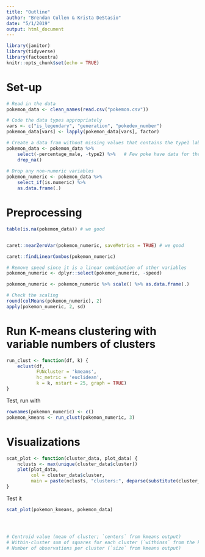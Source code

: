 ```yaml
---
title: "Outline"
author: "Brendan Cullen & Krista DeStasio"
date: "5/1/2019"
output: html_document
---
```


```r
library(janitor) 
library(tidyverse)
library(factoextra)
knitr::opts_chunk$set(echo = TRUE)
```

# Set-up
```r
# Read in the data
pokemon_data <- clean_names(read.csv("pokemon.csv"))

# Code the data types appropriately
vars <- c("is_legendary", "generation", "pokedex_number") 
pokemon_data[vars] <- lapply(pokemon_data[vars], factor) 

# Create a data fram without missing values that contains the type1 labels
pokemon_data <- pokemon_data %>% 
    select(-percentage_male, -type2) %>%   # Few poke have data for these
    drop_na() 
    
# Drop any non-numeric variables
pokemon_numeric <- pokemon_data %>% 
    select_if(is.numeric) %>%  
    as.data.frame(.)
```

# Preprocessing
```r
table(is.na(pokemon_data)) # we good
```


```r

```


```r
caret::nearZeroVar(pokemon_numeric, saveMetrics = TRUE) # we good
```


```r
caret::findLinearCombos(pokemon_numeric) 

# Remove speed since it is a linear combination of other variables
pokemon_numeric <- dplyr::select(pokemon_numeric, -speed)
```


```r
pokemon_numeric <- pokemon_numeric %>% scale() %>% as.data.frame(.)

# Check the scaling
round(colMeans(pokemon_numeric), 2)
apply(pokemon_numeric, 2, sd)
```

# Run K-means clustering with variable numbers of clusters

```r
run_clust <- function(df, k) {
    eclust(df,
           FUNcluster = 'kmeans',
           hc_metric = 'euclidean',
           k = k, nstart = 25, graph = TRUE)
}
```

Test, run with 
```r
rownames(pokemon_numeric) <- c()
pokemon_kmeans <- run_clust(pokemon_numeric, 3)
```

# Visualizations

```r
scat_plot <- function(cluster_data, plot_data) {
    nclusts <- max(unique(cluster_data$cluster))
    plot(plot_data, 
         col = cluster_data$cluster, 
         main = paste(nclusts, "clusters:", deparse(substitute(cluster_data))))
}
```

Test it
```r
scat_plot(pokemon_kmeans, pokemon_data)
```


```r

```


```r

```


```r

```


```r
# Centroid value (mean of cluster; `centers` from kmeans output)
# Within-cluster sum of squares for each cluster (`withinss` from the kmeans output)
# Number of observations per cluster (`size` from kmeans output)

```

